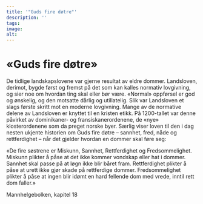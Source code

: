 ```yaml
---
title: '"Guds fire døtre"'
description: ''
tags:
image: 
alt: 
---
```


# «Guds fire døtre»

De tidlige landskapslovene var gjerne resultat av eldre dommer. 
Landsloven, derimot, bygde først og fremst på det som kan kalles normativ lovgivning, og sier noe om hvordan ting skal eller bør være. 
«Normal» oppførsel er god og ønskelig, og den motsatte dårlig og utillatelig. 
Slik var Landsloven et slags første skritt mot en moderne lovgivning. 
Mange av de normative delene av Landsloven er knyttet til en kristen etikk. 
På 1200-tallet var denne påvirket av dominikaner- og fransiskanerordenene, de «nye» klosterordenene som da preget norske byer. 
Særlig viser loven til den i dag nesten ukjente historien om Guds fire døtre – sannhet, fred, nåde og rettferdighet – når det gjelder hvordan en dommer skal føre seg: 

«De fire søstrene er Miskunn, Sannhet, Rettferdighet og Fredsommelighet. 
Miskunn plikter å påse at det ikke kommer vondskap eller hat i dommer. 
Sannhet skal passe på at løgn ikke blir båret fram. 
Rettferdighet plikter å påse at urett ikke gjør skade på rettferdige dommer. 
Fredsommelighet plikter å påse at ingen blir idømt en hard fellende dom med vrede, inntil rett dom faller.» 

Mannhelgebolken, kapitel 18
